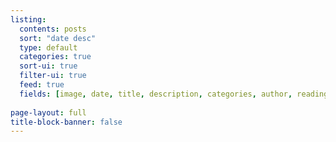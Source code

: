 ```yaml
---
listing:
  contents: posts
  sort: "date desc"
  type: default
  categories: true
  sort-ui: true
  filter-ui: true
  feed: true
  fields: [image, date, title, description, categories, author, reading-time, file-modified]
  
page-layout: full
title-block-banner: false
---
```



